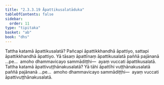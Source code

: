 ```yaml
---
title: "2.3.3.19 Āpattikusalatāduka"
tableOfContents: false
sidebar:
  order: 11
type: "tipitaka"
basket: "ab"
book: "dhs"
---
```



<DynamicBreadcrumb />

<Division number="1336" book="dhs">

<Paragraph number="2041" book="dhs">
Tattha katamā āpattikusalatā? Pañcapi āpattikkhandhā āpattiyo, sattapi āpattikkhandhā āpattiyo. Yā tāsaṃ āpattīnaṃ āpattikusalatā paññā pajānanā …pe…  amoho dhammavicayo sammādiṭṭhi—  ayaṃ vuccati āpattikusalatā.
</Paragraph>

</Division>
<Division number="1337" book="dhs">

<Paragraph number="2042" book="dhs">
Tattha katamā āpattivuṭṭhānakusalatā? Yā tāhi āpattīhi vuṭṭhānakusalatā paññā pajānanā …pe…  amoho dhammavicayo sammādiṭṭhi—  ayaṃ vuccati āpattivuṭṭhānakusalatā.
</Paragraph>
</Division>